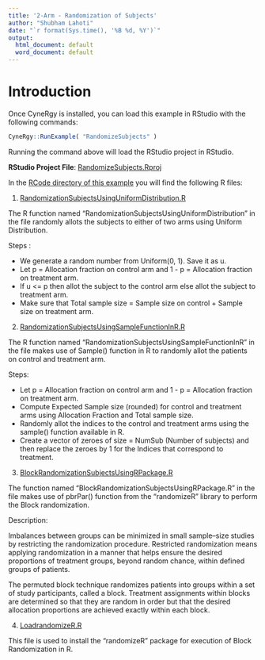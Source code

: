 ```yaml
---
title: '2-Arm - Randomization of Subjects'
author: "Shubham Lahoti"
date: "`r format(Sys.time(), '%B %d, %Y')`"
output:
  html_document: default
  word_document: default
---
```


# Introduction

Once CyneRgy is installed, you can load this example in RStudio with the following commands:
```r
CyneRgy::RunExample( "RandomizeSubjects" )
```

Running the command above will load the RStudio project in RStudio. 

**RStudio Project File**: [RandomizeSubjects.Rproj](https://github.com/Cytel-Inc/CyneRgy/blob/main/inst/Examples/RandomizeSubjects/RandomizeSubjects.Rproj)

In the [RCode directory of this example](https://github.com/Cytel-Inc/CyneRgy/tree/main/inst/Examples/RandomizeSubjects/RCode) you will find the following R files:

1. [RandomizationSubjectsUsingUniformDistribution.R](https://github.com/Cytel-Inc/CyneRgy/blob/main/inst/Examples/RandomizeSubjects/RCode/RandomizationSubjectsUsingUniformDistribution.R)

The R function named "RandomizationSubjectsUsingUniformDistribution" in the file randomly allots the subjects to either of two arms using Uniform Distribution.

Steps : 

- We generate a random number from Uniform(0, 1). Save it as u.
- Let p = Allocation fraction on control arm and 1 - p = Allocation fraction on treatment arm.
- If u <= p then allot the subject to the control arm else allot the subject to treatment arm.
- Make sure that Total sample size = Sample size on control + Sample size on treatment arm.


2. [RandomizationSubjectsUsingSampleFunctionInR.R](https://github.com/Cytel-Inc/CyneRgy/blob/main/inst/Examples/RandomizeSubjects/RCode/RandomizationSubjectsUsingSampleFunctionInR.R)

The R function named "RandomizationSubjectsUsingSampleFunctionInR" in the file makes use of Sample() function in R to randomly allot the patients on control and treatment arm.

Steps:

- Let p = Allocation fraction on control arm and 1 - p = Allocation fraction on treatment arm.
- Compute Expected Sample size (rounded) for control and treatment arms using Allocation Fraction and Total sample size.
- Randomly allot the indices to the control and treatment arms using the sample() function available in R.
- Create a vector of zeroes of size = NumSub (Number of subjects) and then replace the zeroes by 1 for the Indices that correspond to treatment. 


3. [BlockRandomizationSubjectsUsingRPackage.R](https://github.com/Cytel-Inc/CyneRgy/blob/main/inst/Examples/RandomizeSubjects/RCode/BlockRandomizationSubjectsUsingRPackage.R)

The function named "BlockRandomizationSubjectsUsingRPackage.R" in the file makes use of pbrPar() function from the "randomizeR" library to perform the Block randomization.

Description: 

Imbalances between groups can be minimized in small sample–size studies by restricting the randomization procedure. Restricted randomization means applying randomization in a manner that helps ensure the desired proportions of treatment groups, beyond random chance, within defined groups of patients.

The permuted block technique randomizes patients into groups within a set of study participants, called a block. 
Treatment assignments within blocks are determined so that they are random in order but that the desired allocation proportions are achieved exactly within each block.

4. [LoadrandomizeR.R](https://github.com/Cytel-Inc/CyneRgy/blob/main/inst/Examples/RandomizeSubjects/RCode/LoadRandomizeR.R)

This file is used to install the "randomizeR" package for execution of Block Randomization in R.

